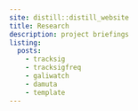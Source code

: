 ```yaml
---
site: distill::distill_website
title: Research
description: project briefings
listing:
  posts:
    - tracksig
    - tracksigfreq
    - galiwatch
    - damuta
    - template
---
```

